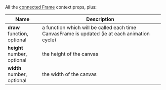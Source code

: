 All the [connected Frame](/api/#withframe) context props, plus:

|Name|Description|
|----|-----------|
|__draw__<br/>function, optional|a function which will be called each time CanvasFrame is updated (ie at each animation cycle)|
|__height__<br/>number, optional|the height of the canvas| If ignored, CanvasFrame will used `params.height`.
|__width__<br/>number, optional|the width of the canvas| If ignored, CanvasFrame will used `params.width`.
